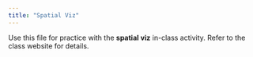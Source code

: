 ```yaml
---
title: "Spatial Viz"
---
```



Use this file for practice with the **spatial viz** in-class activity.  Refer to the class website for details.
